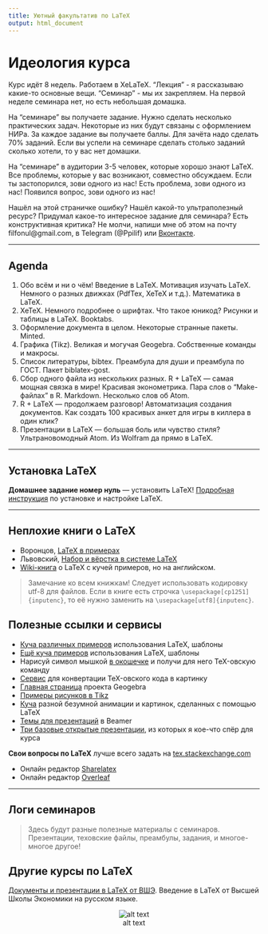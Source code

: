 ```yaml
---
title: Уютный факультатив по LaTeX
output: html_document
---
```



Идеология курса 
===================

Курс идёт 8 недель. Работаем в XeLaTeX. "Лекция" - я рассказываю какие-то основные вещи. "Семинар" - мы их закрепляем. На первой неделе семинара нет, но есть небольшая домашка. 

На "семинаре" вы получаете задание. Нужно сделать несколько практических задач. Некоторые из них будут связаны с оформлением НИРа. За каждое задание вы получаете баллы. Для зачёта надо сделать 70% заданий. Если вы успели на семинаре сделать столько заданий сколько хотели, то у вас нет домашки. 

На "семинаре" в аудитории 3-5 человек, которые хорошо знают LaTeX. Все проблемы, которые у вас возникают, совместно обсуждаем. Если ты застопорился, зови одного из нас! Есть проблема, зови одного из нас! Появился вопрос, зови одного из нас! 

Нашёл на этой страничке ошибку? Нашёл какой-то ультраполезный ресурс? Придумал какое-то интересное задание для семинара? Есть конструктивная критика? Не молчи, напиши мне об этом на почту filfonul@gmail.com, в Telegram (@Ppilif) или  [Вконтакте](https://vk.com/ppilif).

-------------------------------------------------

Agenda
------------------
1. Обо всём и ни о чём!  Введение в LaTeX.  Мотивация изучать LaTeX. Немного о разных движках (PdfTex, XeTeX и т.д.). Математика в LaTeX.
2. XeTeX. Немного подробнее о шрифтах. Что такое юникод? Рисунки и таблицы в LaTeX. Booktabs.
3. Оформление документа в целом. Некоторые странные пакеты. Minted.
4. Графика (Tikz). Великая и могучая Geogebra. Собственные команды и макросы.
5. Список литературы, bibtex. Преамбула для души и преамбула по ГОСТ. Пакет biblatex-gost.
6. Сбор одного файла из нескольких разных. R + LaTeX — самая мощная связка в мире! Красивая эконометрика. Пара слов о "Make-файлах" в R.  Markdown.  Несколько слов об Atom. 
7. R + LaTeX — продолжаем разговор! Автоматизация создания документов. Как создать 100 красивых анкет для игры в киллера в один клик?
8. Презентации в LaTeX — большая боль или чувство стиля? Ультрановомодный Atom. Из Wolfram да прямо в LaTeX.


-----------------------------------------------------------

Установка LaTeX
-----------------
**Домашнее задание номер нуль** — установить LaTeX! 
[Подробная инструкция](https://github.com/FUlyankin/LaTeX/wiki/LaTeX_install) по установке и настройке LaTeX. 

------------------

Неплохие книги о LaTeX
--------------------

* Воронцов, [LaTeX в примерах](http://www.ccas.ru/voron/download/voron05latex.pdf)
* Львовский, [Набор и вёрстка в системе LaTeX](http://www.mccme.ru/free-books/llang/newllang.pdf)
* [Wiki-книга](https://en.wikibooks.org/wiki/LaTeX) о LaTeX c кучей примеров, но на английском. 

> Замечание ко всем книжкам! Следует использовать кодировку utf-8 для файлов. Если в книге есть строчка `\usepackage[cp1251]{inputenc}`, то её нужно заменить на `\usepackage[utf8]{inputenc}`.

Полезные ссылки и сервисы
------------------------

*  [Куча различных примеров](http://www.latextemplates.com/) использования LaTeX, шаблоны
*  [Ещё куча примеров](https://www.overleaf.com/latex/templates) использования LaTeX, шаблоны
*  Нарисуй символ мышкой [в окошечке](http://detexify.kirelabs.org/classify.html) и получи для него TeX-овскую команду
*  [Сервис](http://latex2png.com/) для конвертации TeX-овского кода в картинку
*  [Главная страница](https://www.geogebra.org/cms/ru/) проекта Geogebra
*  [Примеры рисунков в Tikz](http://www.texample.net/tikz/)                
*  [Куча](http://tex.stackexchange.com/questions/158668/nice-scientific-pictures-show-off) разной безумной анимации и картинок, сделанных с помощью LaTeX
*  [Темы для презентаций](https://www.hartwork.org/beamer-theme-matrix/) в Beamer
*  [Три базовые открытые презентации](https://www.overleaf.com/latex/learn/free-online-introduction-to-latex-part-1#.V_o9Bh8xDqN), из которых я кое-что спёр для курса

**Свои вопросы по LaTeX** лучше всего задать на [tex.stackexchange.com](http://tex.stackexchange.com/)

* Онлайн редактор [Sharelatex](https://www.sharelatex.com/)
* Онлайн редактор [Overleaf](https://www.overleaf.com/)

--------------

## Логи семинаров

> Здесь будут разные полезные материалы с семинаров. Презентации, теховские файлы, преамбулы, задания, и многое-многое другое!




Другие курсы по LaTeX
-------------

[Документы и презентации в LaTeX от ВШЭ](https://www.coursera.org/learn/latex/home/welcome). Введение в LaTeX от Высшей Школы Экономики на русском языке.


<center>
![alt text](https://github.com/FUlyankin/LaTeX/blob/master/stic/final_versions/lion.png?raw=true)
</center>





